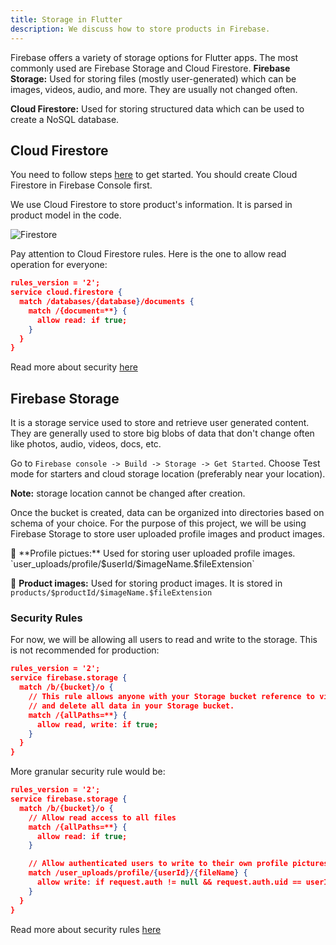 ```yaml
---
title: Storage in Flutter
description: We discuss how to store products in Firebase.
---
```



Firebase offers a variety of storage options for Flutter apps. The most commonly used are Firebase Storage and Cloud Firestore.
<Card>
  **Firebase Storage:** Used for storing files (mostly user-generated) which can be images, videos, audio, and more. They are usually not changed often.

  **Cloud Firestore:** Used for storing structured data which can be used to create a NoSQL database.
</Card>

## Cloud Firestore
You need to follow steps <a href="https://firebase.google.com/docs/firestore/quickstart#dart" target="_blank">here</a> to get started. You should create Cloud Firestore in Firebase Console first.

We use Cloud Firestore to store product's information. It is parsed in product model in the code.

<Image src={fireStore} alt="Firestore" />

Pay attention to Cloud Firestore rules. Here is the one to allow read operation for everyone:
```json
rules_version = '2';
service cloud.firestore {
  match /databases/{database}/documents {
    match /{document=**} {
      allow read: if true;
    }
  }
}
```

Read more about security <a href="https://firebase.google.com/docs/firestore/security/rules-structure" target="_blank">here</a>
## Firebase Storage

It is a storage service used to store and retrieve user generated content. They are generally used to store big blobs of data that don't change often like photos, audio, videos, docs, etc.

Go to `Firebase console -> Build -> Storage -> Get Started`. Choose Test mode for starters and cloud storage location (preferably near your location). 

**Note:** storage location cannot be changed after creation.

Once the bucket is created, data can be organized into directories based on schema of your choice. For the purpose of this project, we will be using Firebase Storage to store user uploaded profile images and product images.

<Card title="Upload locations">
  📸 **Profile pictues:** Used for storing user uploaded profile images. `user_uploads/profile/$userId/$imageName.$fileExtension`

  📸 **Product images:** Used for storing product images. It is stored in `products/$productId/$imageName.$fileExtension`
</Card>

### Security Rules
For now, we will be allowing all users to read and write to the storage. This is not recommended for production:

```json
rules_version = '2';
service firebase.storage {
  match /b/{bucket}/o {
    // This rule allows anyone with your Storage bucket reference to view, edit,
    // and delete all data in your Storage bucket.
    match /{allPaths=**} {
      allow read, write: if true;
    }
  }
}
```

More granular security rule would be:

```json
rules_version = '2';
service firebase.storage {
  match /b/{bucket}/o {
    // Allow read access to all files
    match /{allPaths=**} {
      allow read: if true;
    }

    // Allow authenticated users to write to their own profile pictures
    match /user_uploads/profile/{userId}/{fileName} {
      allow write: if request.auth != null && request.auth.uid == userId;
    }
  }
}
```

Read more about security rules <a href="https://firebase.google.com/docs/storage/security" target="_blank">here</a>
